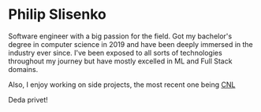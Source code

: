 # Philip Slisenko

Software engineer with a big passion for the field. Got my bachelor's degree in computer science in 2019 and have been deeply immersed in the industry ever since. I've been exposed to all sorts of technologies throughout my journey but have mostly excelled in ML and Full Stack domains.

Also, I enjoy working on side projects, the most recent one being [CNL](https://github.com/PhilipSlisenko/cnl)

Deda privet!
